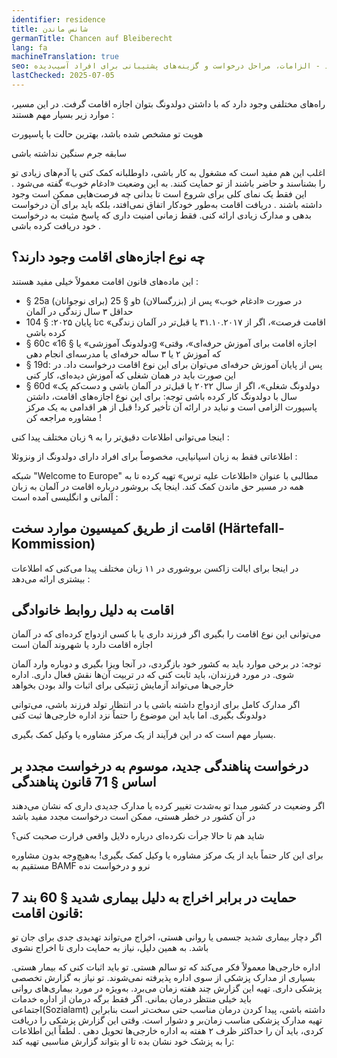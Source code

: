 ```yaml
---
identifier: residence
title: شانس ماندن
germanTitle: Chancen auf Bleiberecht
lang: fa
machineTranslation: true
seo: اطلاعات مربوط به اجازه اقامت برای افرادی که دارای اجازه اقامت موقت در آلمان هستند - الزامات، مراحل درخواست و گزینه‌های پشتیبانی برای افراد آسیب‌دیده
lastChecked: 2025-07-05
---
```


راه‌های مختلفی وجود دارد که با داشتن دولدونگ بتوان اجازه اقامت گرفت. در این مسیر، موارد زیر بسیار مهم هستند
:

هویت تو مشخص شده باشد، بهترین حالت با پاسپورت

سابقه جرم سنگین نداشته باشی

<Block identifier="get-legal-advice" />

اغلب این هم مفید است که مشغول به کار باشی، داوطلبانه کمک کنی یا آدم‌های زیادی تو را بشناسند و حاضر باشند از تو حمایت کنند. به این وضعیت «ادغام خوب» گفته می‌شود
.
این فقط یک نمای کلی برای شروع است تا بدانی چه فرصت‌هایی ممکن است وجود داشته باشند
.
دریافت اقامت به‌طور خودکار اتفاق نمی‌افتد، بلکه باید برای آن درخواست بدهی و مدارک زیادی ارائه کنی. فقط زمانی امنیت داری که پاسخ مثبت به درخواست خود دریافت کرده باشی
.

## چه نوع اجازه‌های اقامت وجود دارند؟
این ماده‌های قانون اقامت معمولاً خیلی مفید هستند
:
- § 25a (برای نوجوانان) و § 25b (بزرگسالان) در صورت «ادغام خوب» پس از حداقل ۳ سال زندگی در آلمان
- تا پایان ۲۰۲۵: § 104c «اقامت فرصت»، اگر از ۳۱.۱۰.۲۰۱۷ یا قبل‌تر در آلمان زندگی کرده باشی
- § 60c «دولدونگ آموزشی» یا § 16g «اجازه اقامت برای آموزش حرفه‌ای»، وقتی که آموزش ۲ یا ۳ ساله حرفه‌ای یا مدرسه‌ای انجام دهی
- § 19d: پس از پایان آموزش حرفه‌ای می‌توان برای این نوع اقامت درخواست داد. در این صورت باید در همان شغلی که آموزش دیده‌ای، کار کنی
- § 60d «دولدونگ شغلی»، اگر از سال ۲۰۲۲ یا قبل‌تر در آلمان باشی و دست‌کم یک سال با دولدونگ کار کرده باشی
توجه: برای این نوع اجازه‌های اقامت، داشتن پاسپورت الزامی است و نباید در ارائه آن تأخیر کرد! قبل از هر اقدامی به یک مرکز مشاوره مراجعه کن
!

اینجا می‌توانی اطلاعات دقیق‌تر را به ۹ زبان مختلف پیدا کنی
:
<ExternalShortLink identifier="handbookgermany_residence"></ExternalShortLink>

اطلاعاتی فقط به زبان اسپانیایی، مخصوصاً برای افراد دارای دولدونگ از ونزوئلا
:
<ExternalShortLink identifier="sfr_residencia"></ExternalShortLink>

شبکه "Welcome to Europe" مطالبی با عنوان «اطلاعات علیه ترس» تهیه کرده تا به همه در مسیر حق ماندن کمک کند. اینجا یک بروشور درباره اقامت در آلمان به زبان آلمانی و انگلیسی آمده است
:
<ExternalShortLink identifier="wcurighttostay"/>

## اقامت از طریق کمیسیون موارد سخت (Härtefall-Kommission)

در اینجا برای ایالت زاکسن بروشوری در ۱۱ زبان مختلف پیدا می‌کنی که اطلاعات بیشتری ارائه می‌دهد
:
<ExternalShortLink identifier="saxhfk_hardship"/>

## اقامت به دلیل روابط خانوادگی

می‌توانی این نوع اقامت را بگیری اگر فرزند داری یا با کسی ازدواج کرده‌ای که در آلمان اجازه اقامت دارد یا شهروند آلمان است

توجه: در برخی موارد باید به کشور خود بازگردی، در آنجا ویزا بگیری و دوباره وارد آلمان شوی. در مورد فرزندان، باید ثابت کنی که در تربیت آن‌ها نقش فعال داری. اداره خارجی‌ها می‌تواند آزمایش ژنتیکی برای اثبات والد بودن بخواهد

اگر مدارک کامل برای ازدواج داشته باشی یا در انتظار تولد فرزند باشی، می‌توانی دولدونگ بگیری. اما باید این موضوع را حتماً نزد اداره خارجی‌ها ثبت کنی

بسیار مهم است که در این فرآیند از یک مرکز مشاوره یا وکیل کمک بگیری.

## درخواست پناهندگی جدید، موسوم به درخواست مجدد بر اساس § 71 قانون پناهندگی

اگر وضعیت در کشور مبدا تو به‌شدت تغییر کرده یا مدارک جدیدی داری که نشان می‌دهند در آن کشور در خطر هستی، ممکن است درخواست مجدد مفید باشد

شاید هم تا حالا جرأت نکرده‌ای درباره دلایل واقعی فرارت صحبت کنی؟

برای این کار حتماً باید از یک مرکز مشاوره یا وکیل کمک بگیری! به‌هیچ‌وجه بدون مشاوره مستقیم به BAMF نرو و درخواست نده

## حمایت در برابر اخراج به دلیل بیماری شدید § 60 بند 7 قانون اقامت:

اگر دچار بیماری شدید جسمی یا روانی هستی، اخراج می‌تواند تهدیدی جدی برای جان تو باشد. به همین دلیل، نیاز به حمایت داری تا اخراج نشوی

اداره خارجی‌ها معمولاً فکر می‌کند که تو سالم هستی. تو باید اثبات کنی که بیمار هستی. بسیاری از مدارک پزشکی از سوی اداره پذیرفته نمی‌شوند. تو نیاز به گزارش تخصصی پزشکی داری. تهیه این گزارش چند هفته زمان می‌برد. به‌ویژه در مورد بیماری‌های روانی باید خیلی منتظر درمان بمانی. اگر فقط برگه درمان از اداره خدمات اجتماعی(Sozialamt) داشته باشی، پیدا کردن درمان مناسب حتی سخت‌تر است
بنابراین تهیه مدارک پزشکی مناسب زمان‌بر و دشوار است. وقتی این گزارش پزشکی را دریافت کردی، باید آن را حداکثر ظرف ۲ هفته به اداره خارجی‌ها تحویل دهی
.
لطفاً این اطلاعات را به پزشک خود نشان بده تا او بتواند گزارش مناسبی تهیه کند:

<ExternalShortLink identifier="fluechtlingsrat-berlin_attest" lang="de"/>
